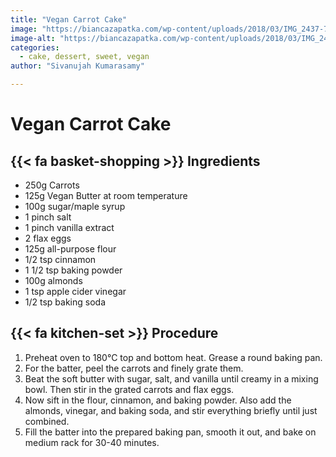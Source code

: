 ```yaml
---
title: "Vegan Carrot Cake"
image: "https://biancazapatka.com/wp-content/uploads/2018/03/IMG_2437-720x895.jpg"
image-alt: "https://biancazapatka.com/wp-content/uploads/2018/03/IMG_2437-720x895.jpg"
categories:
  - cake, dessert, sweet, vegan
author: "Sivanujah Kumarasamy"

---
```


# Vegan Carrot Cake

## {{< fa basket-shopping >}} Ingredients

- 250g Carrots
- 125g Vegan Butter at room temperature
- 100g sugar/maple syrup
- 1 pinch salt
- 1 pinch vanilla extract
- 2 flax eggs
- 125g all-purpose flour
- 1/2 tsp cinnamon
- 1 1/2 tsp baking powder
- 100g almonds
- 1 tsp apple cider vinegar
- 1/2 tsp baking soda

## {{< fa kitchen-set >}} Procedure

1. Preheat oven to 180°C top and bottom heat. Grease a round baking pan.
2. For the batter, peel the carrots and finely grate them.
3. Beat the soft butter with sugar, salt, and vanilla until creamy in a mixing bowl. Then stir in the grated carrots and flax eggs.
4. Now sift in the flour, cinnamon, and baking powder. Also add the almonds, vinegar, and baking soda, and stir everything briefly until just combined.
5. Fill the batter into the prepared baking pan, smooth it out, and bake on medium rack for 30-40 minutes.
